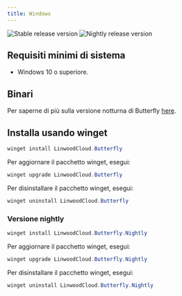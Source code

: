 ```yaml
---
title: Windows
---
```


![Stable release version](https://img.shields.io/badge/dynamic/yaml?color=c4840d&label=Stable&query=%24.version&url=https%3A%2F%2Fraw.githubusercontent.com%2FLinwoodDev%2Fbutterfly%2Fstable%2Fapp%2Fpubspec.yaml&style=for-the-badge)
![Nightly release version](https://img.shields.io/badge/dynamic/yaml?color=f7d28c&label=Nightly&query=%24.version&url=https%3A%2F%2Fraw.githubusercontent.com%2FLinwoodDev%2Fbutterfly%2Fnightly%2Fapp%2Fpubspec.yaml&style=for-the-badge)


## Requisiti minimi di sistema

- Windows 10 o superiore.

## Binari

<Tabs>
<TabItem label="Stable">
  <CardGrid>
    <DownloadButton after="/downloads/post-windows" href="https://github.com/LinwoodDev/butterfly/releases/download/stable/linwood-butterfly-windows-setup-x86_64.exe" title="Setup (x86_64)"/>
    <DownloadButton after="/downloads/post-windows" href="https://github.com/LinwoodDev/butterfly/releases/download/stable/linwood-butterfly-windows-x86_64.zip" title="Portable (x86_64)"/>
  </CardGrid>
</TabItem>
<TabItem label="Nightly">
  <CardGrid>
    <DownloadButton after="/downloads/post-windows" href="https://github.com/LinwoodDev/butterfly/releases/download/nightly/linwood-butterfly-windows-setup-x86_64.exe" title="Setup (x86_64)"/>
    <DownloadButton after="/downloads/post-windows" href="https://github.com/LinwoodDev/butterfly/releases/download/nightly/linwood-butterfly-windows-x86_64.zip" title="Portable (x86_64)"/>
  </CardGrid>
</TabItem>
</Tabs>

Per saperne di più sulla versione notturna di Butterfly [here](/community/nightly).

## Installa usando winget

```powershell
winget install LinwoodCloud.Butterfly
```

Per aggiornare il pacchetto winget, esegui:

```powershell
winget upgrade LinwoodCloud.Butterfly
```

Per disinstallare il pacchetto winget, esegui:

```powershell
winget uninstall LinwoodCloud.Butterfly
```

### Versione nightly

```powershell
winget install LinwoodCloud.Butterfly.Nightly
```

Per aggiornare il pacchetto winget, esegui:

```powershell
winget upgrade LinwoodCloud.Butterfly.Nightly
```

Per disinstallare il pacchetto winget, esegui:

```powershell
winget uninstall LinwoodCloud.Butterfly.Nightly
```
